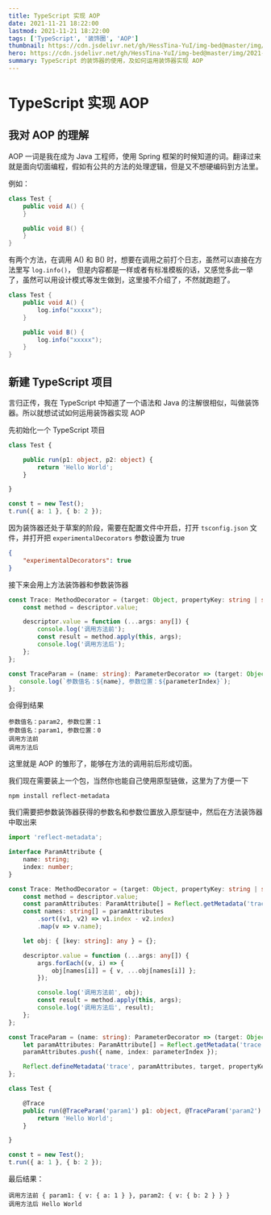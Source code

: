 ```yaml
---
title: TypeScript 实现 AOP
date: 2021-11-21 18:22:00
lastmod: 2021-11-21 18:22:00
tags: ['TypeScript', '装饰圈', 'AOP']
thumbnail: https://cdn.jsdelivr.net/gh/HessTina-YuI/img-bed@master/img/2021-11-21-01.png
hero: https://cdn.jsdelivr.net/gh/HessTina-YuI/img-bed@master/img/2021-11-21-02.png
summary: TypeScript 的装饰器的使用，及如何运用装饰器实现 AOP
---
```


# TypeScript 实现 AOP

## 我对 AOP 的理解

AOP 一词是我在成为 Java 工程师，使用 Spring 框架的时候知道的词。翻译过来就是面向切面编程，假如有公共的方法的处理逻辑，但是又不想硬编码到方法里。

例如：

```java
class Test {
    public void A() {
    }

    public void B() {
    }
}
```

有两个方法，在调用 A() 和 B() 时，想要在调用之前打个日志，虽然可以直接在方法里写 `log.info()`，
但是内容都是一样或者有标准模板的话，又感觉多此一举了，虽然可以用设计模式等发生做到，这里接不介绍了，不然就跑题了。

```java {3,7}
class Test {
    public void A() {
        log.info("xxxxx");
    }

    public void B() {
        log.info("xxxxx");
    }
}
```

## 新建 TypeScript 项目

言归正传，我在 TypeScript 中知道了一个语法和 Java 的注解很相似，叫做装饰器。所以就想试试如何运用装饰器实现 AOP

先初始化一个 TypeScript 项目

```typescript
class Test {

    public run(p1: object, p2: object) {
        return 'Hello World';
    }

}

const t = new Test();
t.run({ a: 1 }, { b: 2 });
```

因为装饰器还处于草案的阶段，需要在配置文件中开启，打开 `tsconfig.json` 文件，并打开把 `experimentalDecorators` 参数设置为 true

```json
{
    "experimentalDecorators": true
}
```

接下来会用上方法装饰器和参数装饰器

```TypeScript
const Trace: MethodDecorator = (target: Object, propertyKey: string | symbol, descriptor: PropertyDescriptor) => {
    const method = descriptor.value;

    descriptor.value = function (...args: any[]) {
        console.log('调用方法前');
        const result = method.apply(this, args);
        console.log('调用方法后');
    };
};

const TraceParam = (name: string): ParameterDecorator => (target: Object, propertyKey: string | symbol, parameterIndex: number) => {
   console.log(`参数值名：${name}, 参数位置：${parameterIndex}`);
};
```

会得到结果

```shell
参数值名：param2, 参数位置：1
参数值名：param1, 参数位置：0
调用方法前
调用方法后
```

这里就是 AOP 的雏形了，能够在方法的调用前后形成切面。

我们现在需要装上一个包，当然你也能自己使用原型链做，这里为了方便一下

```
npm install reflect-metadata
```

我们需要把参数装饰器获得的参数名和参数位置放入原型链中，然后在方法装饰器中取出来

```TypeScript
import 'reflect-metadata';

interface ParamAttribute {
    name: string;
    index: number;
}

const Trace: MethodDecorator = (target: Object, propertyKey: string | symbol, descriptor: PropertyDescriptor) => {
    const method = descriptor.value;
    const paramAttributes: ParamAttribute[] = Reflect.getMetadata('trace', target, propertyKey) || [];
    const names: string[] = paramAttributes
        .sort((v1, v2) => v1.index - v2.index)
        .map(v => v.name);

    let obj: { [key: string]: any } = {};

    descriptor.value = function (...args: any[]) {
        args.forEach((v, i) => {
            obj[names[i]] = { v, ...obj[names[i]] };
        });

        console.log('调用方法前', obj);
        const result = method.apply(this, args);
        console.log('调用方法后', result);
    };
};

const TraceParam = (name: string): ParameterDecorator => (target: Object, propertyKey: string | symbol, parameterIndex: number) => {
    let paramAttributes: ParamAttribute[] = Reflect.getMetadata('trace', target, propertyKey) || [];
    paramAttributes.push({ name, index: parameterIndex });

    Reflect.defineMetadata('trace', paramAttributes, target, propertyKey);
};

class Test {

    @Trace
    public run(@TraceParam('param1') p1: object, @TraceParam('param2') p2: object) {
        return 'Hello World';
    }

}

const t = new Test();
t.run({ a: 1 }, { b: 2 });
```

最后结果：

```shell
调用方法前 { param1: { v: { a: 1 } }, param2: { v: { b: 2 } } }
调用方法后 Hello World
```

